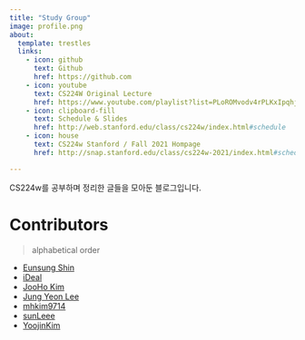 ```yaml
---
title: "Study Group"
image: profile.png
about:
  template: trestles
  links:
    - icon: github
      text: Github
      href: https://github.com
    - icon: youtube
      text: CS224W Original Lecture
      href: https://www.youtube.com/playlist?list=PLoROMvodv4rPLKxIpqhjhPgdQy7imNkDn
    - icon: clipboard-fill
      text: Schedule & Slides
      href: http://web.stanford.edu/class/cs224w/index.html#schedule
    - icon: house
      text: CS224w Stanford / Fall 2021 Hompage
      href: http://snap.stanford.edu/class/cs224w-2021/index.html#schedule

---
```


CS224w를 공부하며 정리한 글들을 모아둔 블로그입니다.

# Contributors
> alphabetical order

- [Eunsung Shin](https://github.com/watanka)
- [iDeal](https://github.com/d9249)
- [JooHo Kim](https://github.com/jhtobigs)
- [Jung Yeon Lee](https://github.com/curieuxjy)
- [mhkim9714](https://github.com/mhkim9714)
- [sunLeee](https://github.com/sunLeee)
- [YoojinKim](https://github.com/Rrojin11)